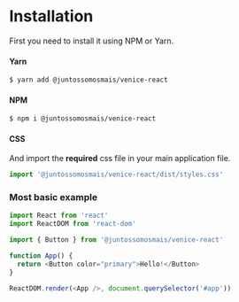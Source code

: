 
<Meta title="Getting Started|Usage/Installation" />

# Installation

First you need to install it using NPM or Yarn.

#### Yarn

```sh
$ yarn add @juntossomosmais/venice-react
```

#### NPM

```sh
$ npm i @juntossomosmais/venice-react
```

#### CSS

And import the **required** css file in your main application file.

```js
import '@juntossomosmais/venice-react/dist/styles.css'
```

### Most basic example

```js
import React from 'react'
import ReactDOM from 'react-dom'

import { Button } from '@juntossomosmais/venice-react'

function App() {
  return <Button color="primary">Hello!</Button>
}

ReactDOM.render(<App />, document.querySelector('#app'))
```
